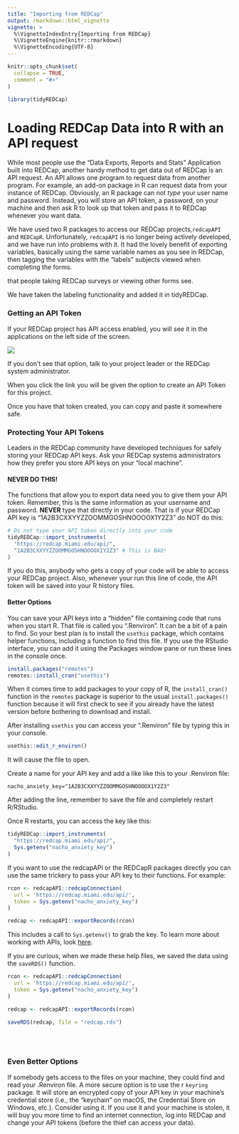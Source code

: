 ```yaml
---
title: "Importing from REDCap"
output: rmarkdown::html_vignette
vignette: >
  %\VignetteIndexEntry{Importing from REDCap}
  %\VignetteEngine{knitr::rmarkdown}
  %\VignetteEncoding{UTF-8}
---
```


```r
knitr::opts_chunk$set(
  collapse = TRUE,
  comment = "#>"
)
```

```r
library(tidyREDCap)
```

# Loading REDCap Data into R with an API request
While most people use the "Data Exports, Reports and Stats" Application built into REDCap, another handy method to get data out of REDCap is an API request. An API allows one program to request data from another program.  For example, an add-on package in R can request data from your instance of REDCap.  Obviously, an R package can not *type* your user name and password.  Instead, you will store an API token, a password, on your machine and then ask R to look up that token and pass it to REDCap whenever you want data.

We have used two R packages to access our REDCap projects,`redcapAPI` and `REDCapR`.  Unfortunately, `redcapAPI` is no longer being actively developed, and we have run into problems with it.  It had the lovely benefit of exporting variables, basically using the same variable names as you see in REDCap, then tagging the variables with the "labels" subjects viewed when completing the forms.

that people taking REDCap surveys or viewing other forms see.  

We have taken the labeling functionality and added it in tidyREDCap.

### Getting an API Token

If your REDCap project has API access enabled, you will see it in the applications on the left side of the screen. 

![](./key.jpg)

If you don't see that option, talk to your project leader or the REDCap system administrator.

When you click the link you will be given the option to create an API Token for this project. 

Once you have that token created, you can copy and paste it somewhere safe.

### Protecting Your API Tokens

Leaders in the REDCap community have developed techniques for safely storing your REDCap API keys. Ask your REDCap systems administrators how they prefer you store  API keys on your "local machine".

#### NEVER DO THIS!

The functions that allow you to export data need you to give them your API token. Remember, this is the same information as your username and password.  **NEVER** type that directly in your code. That is if your REDCap API key is "1A2B3CXXYYZZOOMMGOSHNOOOOX1Y2Z3" do NOT do this:

```r
# Do not type your API token directly into your code
tidyREDCap::import_instruments(
  "https://redcap.miami.edu/api/",
  "1A2B3CXXYYZZOOMMGOSHNOOOOX1Y2Z3" # This is BAD!
)
```

If you do this, anybody who gets a copy of your code will be able to access your REDCap project.  Also, whenever your run this line of code, the API token will be saved into your R history files.

#### Better Options

You can save your API keys into a "hidden" file containing code that runs when you start R. That file is called you ".Renviron".  It can be a bit of a pain to find.  So your best plan is to install the `usethis` package, which contains helper functions, including a function to find this file.  If you use the RStudio interface, you can add it using the Packages window pane or run these lines in the console once.

```r
install.packages("remotes")
remotes::install_cran("usethis")
```

When it comes time to add packages to your copy of R, the `install_cran()` function in the `remotes` package is superior to the usual `install.packages()` function because it will first check to see if you already have the latest version before bothering to download and install.  

After installing `usethis` you can access your ".Renviron" file by typing this in your console.

```r
usethis::edit_r_environ()
```

It will cause the file to open.  

Create a name for your API key and add a like like this to your .Renviron file:

```
nacho_anxiety_key="1A2B3CXXYYZZOOMMGOSHNOOOOX1Y2Z3"
```

After adding the line, remember to save the file and completely restart R/RStudio.

Once R restarts, you can access the key like this:

```r
tidyREDCap::import_instruments(
  "https://redcap.miami.edu/api/", 
  Sys.getenv("nacho_anxiety_key")
)
```

If you want to use the redcapAPI or the REDCapR packages directly you can use the same trickery to pass your API key to their functions. For example:

```r
rcon <- redcapAPI::redcapConnection(
  url = 'https://redcap.miami.edu/api/', 
  token = Sys.getenv("nacho_anxiety_key")
)

redcap <- redcapAPI::exportRecords(rcon)
```

This includes a call to `Sys.getenv()` to grab the key.  To learn more about working with APIs, look [here](https://daattali.gitbooks.io/stat545-ubc-github-io/bit003_api-key-env-var.html). 


If you are curious, when we made these help files, we saved the data using the `saveRDS()` function. 

```r
rcon <- redcapAPI::redcapConnection(
  url = 'https://redcap.miami.edu/api/', 
  token = Sys.getenv("nacho_anxiety_key")
)

redcap <- redcapAPI::exportRecords(rcon)

saveRDS(redcap, file = "redcap.rds")
```

</br>
</br>

### Even Better Options
If somebody gets access to the files on your machine, they could find and read your .Renviron file.  A more secure option is to use the r `keyring` package.  It will store an encrypted copy of your API key in your machine's credential store (i.e., the "keychain" on macOS, the Credential Store on Windows, etc.).  Consider using it.  If you use it and your machine is stolen, it will buy you more time to find an internet connection, log into REDCap and change your API tokens (before the thief can access your data).